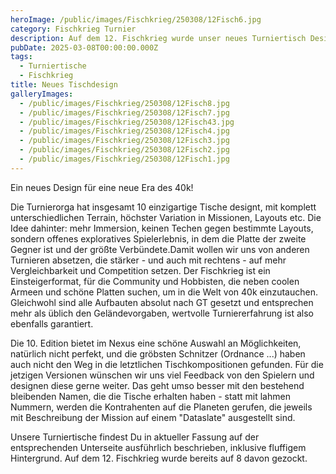 ```yaml
---
heroImage: /public/images/Fischkrieg/250308/12Fisch6.jpg
category: Fischkrieg Turnier
description: Auf dem 12. Fischkrieg wurde unser neues Turniertisch Design erprobt
pubDate: 2025-03-08T00:00:00.000Z
tags:
  - Turniertische
  - Fischkrieg
title: Neues Tischdesign
galleryImages:
  - /public/images/Fischkrieg/250308/12Fisch8.jpg
  - /public/images/Fischkrieg/250308/12Fisch7.jpg
  - /public/images/Fischkrieg/250308/12Fisch43.jpg
  - /public/images/Fischkrieg/250308/12Fisch4.jpg
  - /public/images/Fischkrieg/250308/12Fisch3.jpg
  - /public/images/Fischkrieg/250308/12Fisch2.jpg
  - /public/images/Fischkrieg/250308/12Fisch1.jpg
---
```


Ein neues Design für eine neue Era des 40k!

Die Turnierorga hat insgesamt 10 einzigartige Tische designt, mit komplett unterschiedlichen Terrain, höchster Variation in Missionen, Layouts etc. Die Idee dahinter: mehr Immersion, keinen Techen gegen bestimmte Layouts, sondern offenes exploratives Spielerlebnis, in dem die Platte der zweite Gegner ist und der größte Verbündete.Damit wollen wir uns von anderen Turnieren absetzen, die stärker - und auch mit rechtens - auf mehr Vergleichbarkeit und Competition setzen. Der Fischkrieg ist ein Einsteigerformat, für die Community und Hobbisten, die neben coolen Armeen und schöne Platten suchen, um in die Welt von 40k einzutauchen. Gleichwohl sind alle Aufbauten absolut nach GT gesetzt und entsprechen mehr als üblich den Geländevorgaben, wertvolle Turniererfahrung ist also ebenfalls garantiert.

Die 10. Edition bietet im Nexus eine schöne Auswahl an Möglichkeiten, natürlich nicht perfekt, und die gröbsten Schnitzer (Ordnance ...) haben auch nicht den Weg in die letztlichen Tischkompositionen gefunden. Für die jetzigen Versionen wünschen wir uns viel Feedback von den Spielern und designen diese gerne weiter. Das geht umso besser mit den bestehend bleibenden Namen, die die Tische erhalten haben - statt mit lahmen Nummern, werden die Kontrahenten auf die Planeten gerufen, die jeweils mit Beschreibung der Mission auf einem "Dataslate" ausgestellt sind. 

Unsere Turniertische findest Du in aktueller Fassung auf der entsprechenden Unterseite ausführlich beschrieben, inklusive fluffigem Hintergrund. Auf dem 12. Fischkrieg wurde bereits auf 8 davon gezockt.
